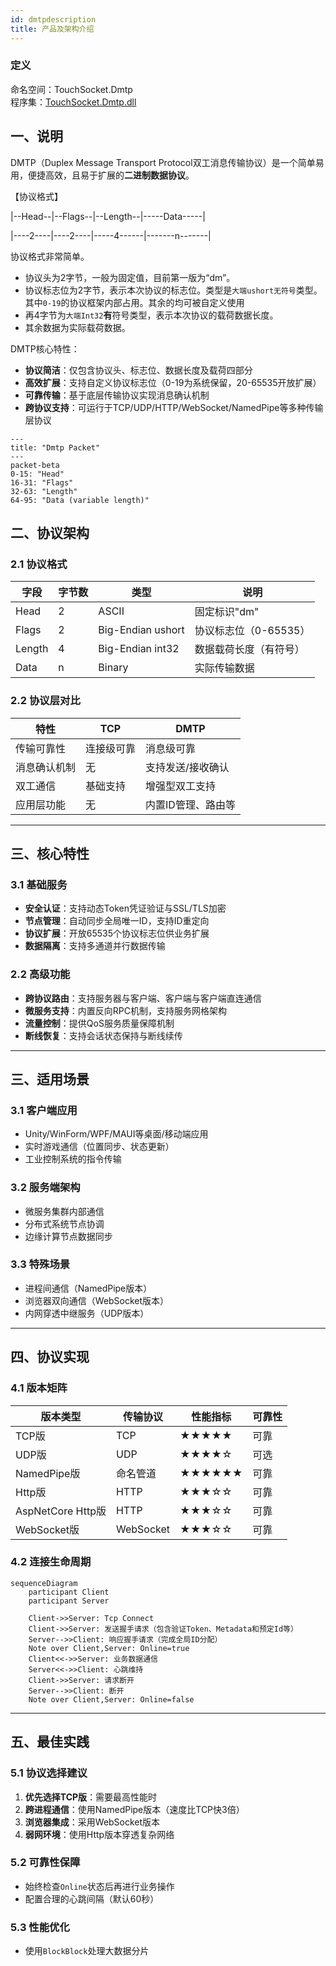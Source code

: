 ```yaml
---
id: dmtpdescription
title: 产品及架构介绍
---
```


### 定义

命名空间：TouchSocket.Dmtp <br/>
程序集：[TouchSocket.Dmtp.dll](https://www.nuget.org/packages/TouchSocket.Dmtp)


## 一、说明

DMTP（Duplex Message Transport Protocol双工消息传输协议）是一个简单易用，便捷高效，且易于扩展的**二进制数据协议**。

【协议格式】

|--Head--|--Flags--|--Length--|-----Data-----|

|----2----|----2----|-----4------|-------n-------|

协议格式非常简单。

- 协议头为2字节，一般为固定值，目前第一版为“dm”。
- 协议标志位为2字节，表示本次协议的标志位。类型是`大端ushort无符号`类型。其中`0-19`的协议框架内部占用。其余的均可被自定义使用
- 再4字节为`大端Int32`**有**符号类型，表示本次协议的载荷数据长度。
- 其余数据为实际载荷数据。

DMTP核心特性：

- **协议简洁**：仅包含协议头、标志位、数据长度及载荷四部分
- **高效扩展**：支持自定义协议标志位（0-19为系统保留，20-65535开放扩展）
- **可靠传输**：基于底层传输协议实现消息确认机制
- **跨协议支持**：可运行于TCP/UDP/HTTP/WebSocket/NamedPipe等多种传输层协议

```mermaid
---
title: "Dmtp Packet"
---
packet-beta
0-15: "Head"
16-31: "Flags"
32-63: "Length"
64-95: "Data (variable length)"

```

## 二、协议架构

### 2.1 协议格式

| 字段        | 字节数 | 类型             | 说明                          |
|-------------|--------|------------------|-------------------------------|
| Head        | 2      | ASCII            | 固定标识"dm"                 |
| Flags       | 2      | Big-Endian ushort| 协议标志位（0-65535）         |
| Length      | 4      | Big-Endian int32 | 数据载荷长度（有符号）        |
| Data        | n      | Binary           | 实际传输数据                  |

### 2.2 协议层对比

| 特性                | TCP               | DMTP               |
|---------------------|-------------------|--------------------|
| 传输可靠性          | 连接级可靠        | 消息级可靠         |
| 消息确认机制        | 无                | 支持发送/接收确认  |
| 双工通信            | 基础支持          | 增强型双工支持     |
| 应用层功能          | 无                | 内置ID管理、路由等 |

---

## 三、核心特性

### 3.1 基础服务

- **安全认证**：支持动态Token凭证验证与SSL/TLS加密
- **节点管理**：自动同步全局唯一ID，支持ID重定向
- **协议扩展**：开放65535个协议标志位供业务扩展
- **数据隔离**：支持多通道并行数据传输

### 2.2 高级功能

- **跨协议路由**：支持服务器与客户端、客户端与客户端直连通信
- **微服务支持**：内置反向RPC机制，支持服务网格架构
- **流量控制**：提供QoS服务质量保障机制
- **断线恢复**：支持会话状态保持与断线续传

---

## 三、适用场景

### 3.1 客户端应用

- Unity/WinForm/WPF/MAUI等桌面/移动端应用
- 实时游戏通信（位置同步、状态更新）
- 工业控制系统的指令传输

### 3.2 服务端架构

- 微服务集群内部通信
- 分布式系统节点协调
- 边缘计算节点数据同步

### 3.3 特殊场景

- 进程间通信（NamedPipe版本）
- 浏览器双向通信（WebSocket版本）
- 内网穿透中继服务（UDP版本）

---

## 四、协议实现

### 4.1 版本矩阵

| 版本类型         | 传输协议   | 性能指标 | 可靠性 |
|------------------|------------|----------|--------|
| TCP版           | TCP        | ★★★★★    | 可靠   |
| UDP版           | UDP        | ★★★★☆    | 可选   |
| NamedPipe版 <Pro/>      | 命名管道   | ★★★★★★   | 可靠   |
| Http版          | HTTP       | ★★★☆☆    | 可靠   |
| AspNetCore Http版   <Pro/>      | HTTP       | ★★★☆☆    | 可靠   |
| WebSocket版     | WebSocket  | ★★★☆☆    | 可靠   |

### 4.2 连接生命周期 

```mermaid
sequenceDiagram
    participant Client
    participant Server
    
    Client->>Server: Tcp Connect
    Client->>Server: 发送握手请求（包含验证Token、Metadata和预定Id等）
    Server-->>Client: 响应握手请求（完成全局ID分配）
    Note over Client,Server: Online=true
    Client<<->>Server: 业务数据通信
    Server<<->>Client: 心跳维持
    Client->>Server: 请求断开
    Server-->>Client: 断开
    Note over Client,Server: Online=false
```

---

## 五、最佳实践

### 5.1 协议选择建议

1. **优先选择TCP版**：需要最高性能时
2. **跨进程通信**：使用NamedPipe版本（速度比TCP快3倍）
3. **浏览器集成**：采用WebSocket版本
4. **弱网环境**：使用Http版本穿透复杂网络

### 5.2 可靠性保障

- 始终检查`Online`状态后再进行业务操作
- 配置合理的心跳间隔（默认60秒）

### 5.3 性能优化

- 使用`BlockBlock`处理大数据分片
